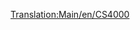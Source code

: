 [[Translation:Main/en/CS4000]]{{Template:Trenes/Es
|Imagen=[[File:en/Cs4000.png]]
|Nombre=CS4000
|Precio=53.906 € (26.953 £)
|Velocidad=96 km/h (60 mph)
|Peso=150 t
|Potencia=4.000 CV (2.984 kW)
|Coste-anual=5.912 € (2.956 £)
|Diseño=1962
|Duración=20
|Capacidad=--
|Descripción=Todavía no hay una descripción disponible sobre esta máquina de tren. Si usted sabe algo acerca de este tren, no dude en editar esta página y añadirla. 
|Vida-real=La «CS4000» se parece a la [http://en.wikipedia.org/wiki/Krauss-Maffei_ML_4000_C'C' «Krauss-Maffei ML-4000»]. CS es la abreviatura de [http://es.wikipedia.org/wiki/Chris_Sawyer Chris Sawyer].
}}